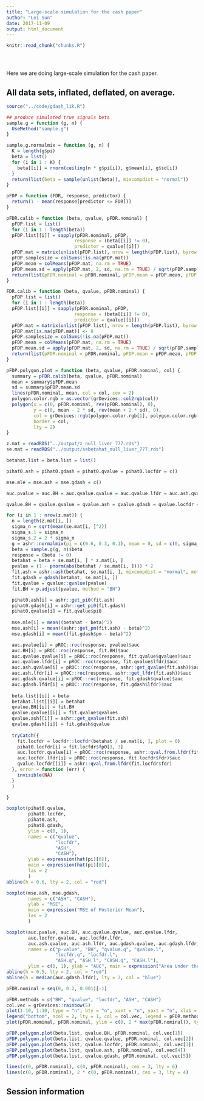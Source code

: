 ```yaml
---
title: "Large-scale simulation for the cash paper"
author: "Lei Sun"
date: 2017-11-09
output: html_document
---
```


<!-- The file analysis/chunks.R contains chunks that define default settings
shared across the workflowr files. -->
```r
knitr::read_chunk("chunks.R")
```

<!-- Update knitr chunk options -->
```r
```

<!-- Insert the date the file was last updated -->
```r
```

<!-- Insert the code version (Git commit SHA1) if Git repository exists and R
 package git2r is installed -->
```r
```

<!-- Add your analysis here -->

Here we are doing large-scale simulation for the cash paper.

## All data sets, inflated, deflated, on average.

```r
source("../code/gdash_lik.R")
```

```r
## produce simulated true signals beta
sample.g = function (g, n) {
  UseMethod("sample.g")
}

sample.g.normalmix = function (g, n) {
  K = length(g$pi)
  beta = list()
  for (i in 1 : K) {
    beta[[i]] = rnorm(ceiling(n * g$pi[i]), g$mean[i], g$sd[i])
  }
  return(list(beta = sample(unlist(beta)), mixcompdist = "normal"))
}
```

```r
pFDP = function (FDR, response, predictor) {
  return(1 - mean(response[predictor <= FDR]))
}

pFDR.calib = function (beta, qvalue, pFDR.nominal) {
  pFDP.list = list()
  for (i in 1 : length(beta))
  pFDP.list[[i]] = sapply(pFDR.nominal, pFDP,
                         response = (beta[[i]] != 0),
                         predictor = qvalue[[i]])
  pFDP.mat = matrix(unlist(pFDP.list), nrow = length(pFDP.list), byrow = TRUE)
  pFDP.samplesize = colSums(!is.na(pFDP.mat))
  pFDP.mean = colMeans(pFDP.mat, na.rm = TRUE)
  pFDP.mean.sd = apply(pFDP.mat, 2, sd, na.rm = TRUE) / sqrt(pFDP.samplesize)
  return(list(pFDR.nominal = pFDR.nominal, pFDP.mean = pFDP.mean, pFDP.mean.sd = pFDP.mean.sd))
}

FDR.calib = function (beta, qvalue, pFDR.nominal) {
  pFDP.list = list()
  for (i in 1 : length(beta))
  pFDP.list[[i]] = sapply(pFDR.nominal, pFDP,
                         response = (beta[[i]] != 0),
                         predictor = qvalue[[i]])
  pFDP.mat = matrix(unlist(pFDP.list), nrow = length(pFDP.list), byrow = TRUE)
  pFDP.mat[is.na(pFDP.mat)] <- 0
  pFDP.samplesize = colSums(!is.na(pFDP.mat))
  pFDP.mean = colMeans(pFDP.mat, na.rm = TRUE)
  pFDP.mean.sd = apply(pFDP.mat, 2, sd, na.rm = TRUE) / sqrt(pFDP.samplesize)
  return(list(pFDR.nominal = pFDR.nominal, pFDP.mean = pFDP.mean, pFDP.mean.sd = pFDP.mean.sd))
}

pFDP.polygon.plot = function (beta, qvalue, pFDR.nominal, col) {
  summary = pFDR.calib(beta, qvalue, pFDR.nominal)
  mean = summary$pFDP.mean
  sd = summary$pFDP.mean.sd
  lines(pFDR.nominal, mean, col = col, cex = 2)
  polygon.color.rgb = as.vector(grDevices::col2rgb(col))
  polygon(x = c(0, pFDR.nominal, rev(pFDR.nominal), 0),
          y = c(0, mean - 2 * sd, rev(mean + 2 * sd), 0),
          col = grDevices::rgb(polygon.color.rgb[1], polygon.color.rgb[2], polygon.color.rgb[3], alpha = 100, max = 255),
          border = col,
          lty = 2)
}
```

```r
z.mat = readRDS("../output/z_null_liver_777.rds")
se.mat = readRDS("../output/sebetahat_null_liver_777.rds")
```

```r
betahat.list = beta.list = list()

pihat0.ash = pihat0.gdash = pihat0.qvalue = pihat0.locfdr = c()

mse.mle = mse.ash = mse.gdash = c()

auc.pvalue = auc.BH = auc.qvalue.qvalue = auc.qvalue.lfdr = auc.ash.qvalue = auc.ash.lfdr = auc.gdash.qvalue = auc.gdash.lfdr = auc.locfdr.qvalue = auc.locfdr.lfdr = c()

qvalue.BH = qvalue.qvalue = qvalue.ash = qvalue.gdash = qvalue.locfdr = list()

for (i in 1 : nrow(z.mat)) {
  n = length(z.mat[i, ])
  sigma_n = sqrt(mean(se.mat[i, ]^2))
  sigma_s.1 = sigma_n
  sigma_s.2 = 2 * sigma_n
  g = ashr::normalmix(pi = c(0.6, 0.3, 0.1), mean = 0, sd = c(0, sigma_s.1, sigma_s.2))
  beta = sample.g(g, n)$beta
  response = (beta != 0)
  betahat = beta + se.mat[i, ] * z.mat[i, ]
  pvalue = (1 - pnorm(abs(betahat / se.mat[i, ]))) * 2
  fit.ash = ashr::ash(betahat, se.mat[i, ], mixcompdist = "normal", method = "fdr")
  fit.gdash = gdash(betahat, se.mat[i, ])
  fit.qvalue = qvalue::qvalue(pvalue)
  fit.BH = p.adjust(pvalue, method = "BH")

  pihat0.ash[i] = ashr::get_pi0(fit.ash)
  pihat0.gdash[i] = ashr::get_pi0(fit.gdash)
  pihat0.qvalue[i] = fit.qvalue$pi0
  
  mse.mle[i] = mean((betahat - beta)^2)
  mse.ash[i] = mean((ashr::get_pm(fit.ash) - beta)^2)
  mse.gdash[i] = mean((fit.gdash$pm - beta)^2)

  auc.pvalue[i] = pROC::roc(response, pvalue)$auc
  auc.BH[i] = pROC::roc(response, fit.BH)$auc
  auc.qvalue.qvalue[i] = pROC::roc(response, fit.qvalue$qvalues)$auc
  auc.qvalue.lfdr[i] = pROC::roc(response, fit.qvalue$lfdr)$auc
  auc.ash.qvalue[i] = pROC::roc(response, ashr::get_qvalue(fit.ash))$auc
  auc.ash.lfdr[i] = pROC::roc(response, ashr::get_lfdr(fit.ash))$auc
  auc.gdash.qvalue[i] = pROC::roc(response, fit.gdash$qvalue)$auc
  auc.gdash.lfdr[i] = pROC::roc(response, fit.gdash$lfdr)$auc
  
  beta.list[[i]] = beta
  betahat.list[[i]] = betahat
  qvalue.BH[[i]] = fit.BH
  qvalue.qvalue[[i]] = fit.qvalue$qvalues
  qvalue.ash[[i]] = ashr::get_qvalue(fit.ash)
  qvalue.gdash[[i]] = fit.gdash$qvalue
  
  tryCatch({
    fit.locfdr = locfdr::locfdr(betahat / se.mat[i, ], plot = 0)
    pihat0.locfdr[i] = fit.locfdr$fp0[3, 3]
    auc.locfdr.qvalue[i] = pROC::roc(response, ashr::qval.from.lfdr(fit.locfdr$fdr))$auc
    auc.locfdr.lfdr[i] = pROC::roc(response, fit.locfdr$fdr)$auc
    qvalue.locfdr[[i]] = ashr::qval.from.lfdr(fit.locfdr$fdr)
  }, error = function (err) {
    invisible(NA)
  }
  )

}
```

```r
boxplot(pihat0.qvalue, 
        pihat0.locfdr, 
        pihat0.ash,
        pihat0.gdash,
        ylim = c(0, 1), 
        names = c("qvalue",
                  "locfdr",
                  "ASH",
                  "CASH"),
        ylab = expression(hat(pi)[0]),
        main = expression(hat(pi)[0]),
        las = 2
        )
abline(h = 0.6, lty = 2, col = "red")
```

```r
boxplot(mse.ash, mse.gdash,
        names = c("ASH", "CASH"),
        ylab = "MSE",
        main = expression("MSE of Posterior Mean"),
        las = 2
        )
```

```r
boxplot(auc.pvalue, auc.BH, auc.qvalue.qvalue, auc.qvalue.lfdr, 
        auc.locfdr.qvalue, auc.locfdr.lfdr,
        auc.ash.qvalue, auc.ash.lfdr, auc.gdash.qvalue, auc.gdash.lfdr,
        names = c("p-value", "BH", "qvalue.q", "qvalue.l",
                  "locfdr.q", "locfdr.l",
                  "ASH.q", "ASH.l", "CASH.q", "CASH.l"),
        ylim = c(0, 1), ylab = "AUC", main = expression("Area Under the ROC Curve"), las = 2)
abline(h = 0.5, lty = 2, col = "red")
abline(h = median(auc.gdash.lfdr), lty = 2, col = "blue")
```

```r
pFDR.nominal = seq(0, 0.2, 0.001)[-1]

pFDR.methods = c("BH", "qvalue", "locfdr", "ASH", "CASH")
col.vec = grDevices::rainbow(5)
plot(1:10, 1:10, type = "n", bty = "n", xaxt = "n", yaxt = "n", xlab = "", ylab = "")
legend("bottom", ncol = 2, lty = 1, col = col.vec, legend = pFDR.methods)
plot(pFDR.nominal, pFDR.nominal, ylim = c(0, 2 * max(pFDR.nominal)), type = "n", xlab = "Nominal Positive False Discovery Rate", ylab = "Average Positive False Discovery Proportion", main = "Calibration of Positive FDR (Inflation)")

pFDP.polygon.plot(beta.list, qvalue.BH, pFDR.nominal, col.vec[1])
pFDP.polygon.plot(beta.list, qvalue.qvalue, pFDR.nominal, col.vec[2])
pFDP.polygon.plot(beta.list, qvalue.locfdr, pFDR.nominal, col.vec[3])
pFDP.polygon.plot(beta.list, qvalue.ash, pFDR.nominal, col.vec[4])
pFDP.polygon.plot(beta.list, qvalue.gdash, pFDR.nominal, col.vec[5])

lines(c(0, pFDR.nominal), c(0, pFDR.nominal), cex = 3, lty = 6)
lines(c(0, pFDR.nominal), 2 * c(0, pFDR.nominal), cex = 3, lty = 4)
```

## Session information

<!-- Insert the session information into the document -->
```r
```
